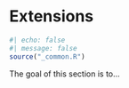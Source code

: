 # Extensions {#sec-extensions .unnumbered}

```r
#| echo: false
#| message: false
source("_common.R")
```

The goal of this section is to...
